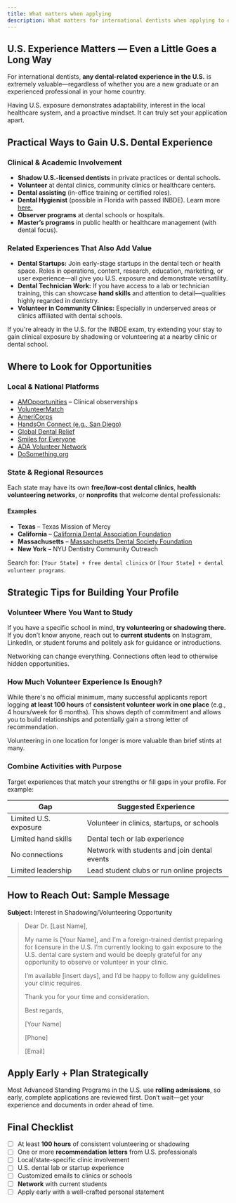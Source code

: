 ```yaml
---
title: What matters when applying
description: What matters for international dentists when applying to dental schools?
---
```


## U.S. Experience Matters — Even a Little Goes a Long Way

For international dentists, **any dental-related experience in the U.S.** is extremely valuable—regardless of whether you are a new graduate or an experienced professional in your home country.

Having U.S. exposure demonstrates adaptability, interest in the local healthcare system, and a proactive mindset. It can truly set your application apart.

## Practical Ways to Gain U.S. Dental Experience

### Clinical & Academic Involvement

- **Shadow U.S.-licensed dentists** in private practices or dental schools.
- **Volunteer** at dental clinics, community clinics or healthcare centers.
- **Dental assisting** (in-office training or certified roles).
- **Dental Hygienist** (possible in Florida with passed INBDE). Learn more [here.](https://www.notion.so/A-Guide-for-International-Dentists-How-to-Become-a-Dental-Hygienist-in-the-U-S-1c44c6bb9ff0804390e8f1aeeee42ed6?pvs=21)
- **Observer programs** at dental schools or hospitals.
- **Master’s programs** in public health or healthcare management (with dental focus).

### Related Experiences That Also Add Value

- **Dental Startups:** Join early-stage startups in the dental tech or health space. Roles in operations, content, research, education, marketing, or user experience—all give you U.S. exposure and demonstrate versatility.
- **Dental Technician Work:** If you have access to a lab or technician training, this can showcase **hand skills** and attention to detail—qualities highly regarded in dentistry.
- **Volunteer in Community Clinics:** Especially in underserved areas or clinics affiliated with dental schools.

<Aside>
  If you're already in the U.S. for the INBDE exam, try extending your stay to gain clinical
  exposure by shadowing or volunteering at a nearby clinic or dental school.
</Aside>

## Where to Look for Opportunities

### Local & National Platforms

- [AMOpportunities](https://www.amopportunities.org/) – Clinical observerships
- [VolunteerMatch](https://www.volunteermatch.org/)
- [AmeriCorps](https://www.americorps.gov/)
- [HandsOn Connect (e.g., San Diego)](https://handsonsandiego.org/)
- [Global Dental Relief](https://www.globaldentalrelief.org/contact-us/)
- [Smiles for Everyone](https://www.smilesforeveryone.org/)
- [ADA Volunteer Network](https://www.ada.org/about/volunteer-and-get-involved-with-the-ada)
- [DoSomething.org](https://www.dosomething.org/what-we-do)

### State & Regional Resources

Each state may have its own **free/low-cost dental clinics**, **health volunteering networks**, or **nonprofits** that welcome dental professionals:

#### Examples

- **Texas** – Texas Mission of Mercy
- **California** – [California Dental Association Foundation](https://www.cdafoundation.org/)
- **Massachusetts** – [Massachusetts Dental Society Foundation](https://www.massdental.org/)
- **New York** – NYU Dentistry Community Outreach

Search for: `[Your State] + free dental clinics` or `[Your State] + dental volunteer programs`.

## Strategic Tips for Building Your Profile

### Volunteer Where You Want to Study

If you have a specific school in mind, **try volunteering or shadowing there.** If you don’t know anyone, reach out to **current students** on Instagram, LinkedIn, or student forums and politely ask for guidance or introductions.

<Aside>
  Networking can change everything. Connections often lead to otherwise hidden opportunities.
</Aside>

### How Much Volunteer Experience Is Enough?

While there's no official minimum, many successful applicants report logging **at least 100 hours** of **consistent volunteer work in one place** (e.g., 4 hours/week for 6 months). This shows depth of commitment and allows you to build relationships and potentially gain a strong letter of recommendation.

<Aside>Volunteering in one location for longer is more valuable than brief stints at many.</Aside>

### Combine Activities with Purpose

Target experiences that match your strengths or fill gaps in your profile. For example:

| Gap                   | Suggested Experience                         |
| --------------------- | -------------------------------------------- |
| Limited U.S. exposure | Volunteer in clinics, startups, or schools   |
| Limited hand skills   | Dental tech or lab experience                |
| No connections        | Network with students and join dental events |
| Limited leadership    | Lead student clubs or run online projects    |

## How to Reach Out: Sample Message

**Subject:** Interest in Shadowing/Volunteering Opportunity

> Dear Dr. [Last Name],
>
> My name is [Your Name], and I’m a foreign-trained dentist preparing for licensure in the U.S. I’m currently looking to gain exposure to the U.S. dental care system and would be deeply grateful for any opportunity to observe or volunteer in your clinic.
>
> I’m available [insert days], and I’d be happy to follow any guidelines your clinic requires.
>
> Thank you for your time and consideration.
>
> Best regards,
>
> [Your Name]
>
> [Phone]
>
> [Email]

## Apply Early + Plan Strategically

Most Advanced Standing Programs in the U.S. use **rolling admissions**, so
early, complete applications are reviewed first. Don’t wait—get your experience
and documents in order ahead of time.

## Final Checklist

- [ ] At least **100 hours** of consistent volunteering or shadowing
- [ ] One or more **recommendation letters** from U.S. professionals
- [ ] Local/state-specific clinic involvement
- [ ] U.S. dental lab or startup experience
- [ ] Customized emails to clinics or schools
- [ ] **Network** with current students
- [ ] Apply early with a well-crafted personal statement
